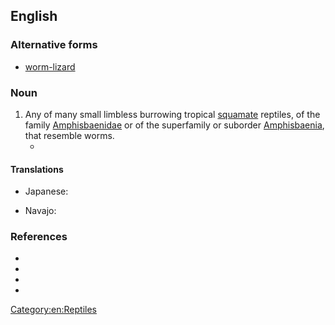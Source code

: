 ==English==
{{wikipedia}}
===Alternative forms===
*[[worm-lizard]]

===Noun===
{{en-noun}}

# Any of many small limbless burrowing tropical [[squamate]] reptiles, of the family [[Amphisbaenidae]] or of the superfamily or suborder [[Amphisbaenia]], that resemble worms.
#* {{quote-journal|en|author=Elsa Panciroli|authorlink=|title=How did legless worm-lizards cross the Atlantic?|journal=The Guardian|url=https://www.theguardian.com/science/2016/jul/13/how-did-legless-worm-lizards-cross-the-atlantic|date=13 July 2016|passage=Most species of '''worm-lizard''' still retain remnants of their pelvis and pectoral girdle (hips and shoulders), but only four species from Mexico out of the 180 currently known around the world still have functioning forelimbs.}}

====Translations====
{{trans-top|reptile of ''Amphisbaenidae''}}
* Japanese: {{t|ja|蚯蚓蜥蜴|tr=[[ミミズトカゲ]], mimizutokage|sc=Jpan}}
{{trans-mid}}
* Navajo: {{t|nv|naʼashǫ́ʼii bijáád ádinígíí}}
{{trans-bottom}}

===References===
* {{R:OneLook}}
* {{pedia|Amphisbaenia}}
* {{specieslite|Amphisbaenia}}
* {{comcatlite|Amphisbaenia}}

[[Category:en:Reptiles]]